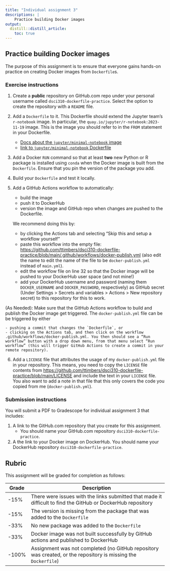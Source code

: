 ```yaml
---
title: "Individual assignment 3"
descriptions: |
    Practice building Docker images
output:
  distill::distill_article:
    toc: true
---
```


## Practice building Docker images

The purpose of this assignment is to ensure that everyone gains hands-on practice on creating Docker images from `Dockerfile`s.

### Exercise instructions

1.  Create a **public** repository on GitHub.com repo under your personal username called `dsci310-dockerfile-practice`. Select the option to create the repository with a `README` file.
2.  Add a `Dockerfile` to it. This Dockerfile should extend the Jupyter team's `r-notebook` image. In particular, the `quay.io/jupyter/r-notebook:2023-11-19` image. This is the image you should refer to in the `FROM` statement in your Dockerfile.
    -   [Docs about the `jupyter/minimal-notebook` image](https://jupyter-docker-stacks.readthedocs.io/en/latest/using/selecting.html#jupyter-r-notebook)
    -   [link to `jupyter/minimal-notebook` Dockerfile](https://github.com/jupyter/docker-stacks/blob/main/images/minimal-notebook/Dockerfile)
3.  Add a Docker `RUN` command so that at least **two** new Python or R package is installed using `conda` when the Docker image is built from the `Dockerfile`. Ensure that you pin the version of the package you add. 
4.  Build your `Dockerfile` and test it locally.
5.  Add a GitHub Actions workflow to automatically:

    - build the image
    - push it to DockerHub
    - version the image and GitHub repo when changes are pushed to the Dockerfile. 
    
    We recommend doing this by:
    
    - by clicking the Actions tab and selecting "Skip this and setup a workflow yourself"
    - paste this workflow into the empty file: <https://github.com/ttimbers/dsci310-dockerfile-practice/blob/main/.github/workflows/docker-publish.yml> (also edit the name to edit the name of the file to be `docker-publish.yml` instead of `main.yml`).
    - edit the workflow file on line 32 so that the Docker image will be pushed to your DockerHub user space (and not mine!)
    -   add your DockerHub username and password (naming them `DOCKER_USERNAME` and `DOCKER_PASSWORD`, respectively) as GitHub secret (Under Settings > Secrets and variables > Actions > New repository secret) to this repository for this to work.

(As Needed): Make sure that the GitHub Actions workflow to build and publish the Docker image
get triggered. The `docker-publish.yml` file can be be triggered by either

    - pushing a commit that changes the `Dockerfile`, or
    - clicking on the Actions tab, and then click on the workflow .github/workflows/docker-publish.yml. You then should see a “Run workflow” button with a drop down menu, from that menu select “Run workflow” (this will trigger GitHub Actions to create a commit in your remote repository).

6. Add a `LICENSE` file that attributes the usage of my `docker-publish.yml`
file in your repository. 
This means, you need to copy the `LICENSE` file contents from
<https://github.com/ttimbers/dsci310-dockerfile-practice/blob/main/LICENSE>
and include the text in your `LICENSE` file.
You also want to add a note in that file that this only covers the code you copied from me
(`docker-publish.yml`).

### Submission instructions

You will submit a PDF to Gradescope for individual assignment 3 that includes:

1.  A link to the GitHub.com repository that you create for this assignment.
    -   You should name your GitHub.com repository `dsci310-dockerfile-practice`.
2.  A the link to your Docker image on DockerHub. You should name your DockerHub repository `dsci310-dockerfile-practice`.

## Rubric 

This assignment will be graded for completion as follows:

| Grade | Description                                                                         |
| ----- | ----------------------------------------------------------------------------------- |
| -15%  | There were issues with the links submitted that made it difficult to find the GitHub or DockerHub repository |
| -15%   | The version is missing from the package that was added to the `Dockerfile` |
| -33%   | No new package was added to the `Dockerfile`                                          |
| -33%   | Docker image was not built successfully by GitHub actions and published to DockerHub |
| -100%    | Assignment was not completed (no GitHub repository was created, or the repository is missing the `Dockerfile`) |

